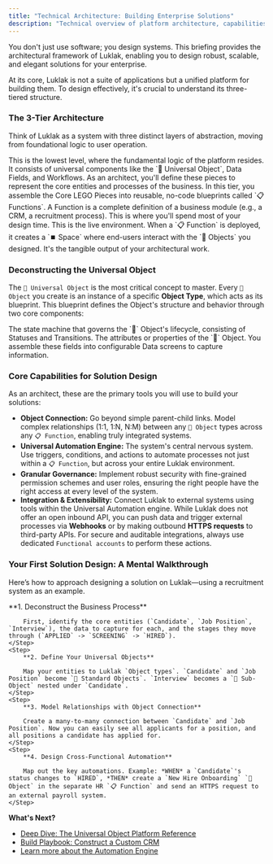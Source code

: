 ```yaml
---
title: "Technical Architecture: Building Enterprise Solutions"
description: "Technical overview of platform architecture, capabilities, and integration possibilities for solution design."
---
```



You don't just use software; you design systems. This briefing provides the architectural framework of Luklak, enabling you to design robust, scalable, and elegant solutions for your enterprise.

At its core, Luklak is not a suite of applications but a unified platform for building them. To design effectively, it's crucial to understand its three-tiered structure.

### The 3-Tier Architecture

Think of Luklak as a system with three distinct layers of abstraction, moving from foundational logic to user operation.

<AccordionGroup>
  <Accordion title="Tier 1: Core LEGO Pieces (The Foundation)">
    This is the lowest level, where the fundamental logic of the platform resides. It consists of universal components like the `🧊 Universal Object`, Data Fields, and Workflows. As an architect, you'll define these pieces to represent the core entities and processes of the business.
  </Accordion>
  <Accordion title="Tier 2: Function Design (The Blueprint)">
    In this tier, you assemble the Core LEGO Pieces into reusable, no-code blueprints called `📋 Functions`. A Function is a complete definition of a business module (e.g., a CRM, a recruitment process). This is where you'll spend most of your design time.
  </Accordion>
  <Accordion title="Tier 3: Usage & Operation (The Workspace)">
    This is the live environment. When a `📋 Function` is deployed, it creates a `⏹️ Space` where end-users interact with the `🧊 Objects` you designed. It's the tangible output of your architectural work.
  </Accordion>
</AccordionGroup>

### Deconstructing the Universal Object

The `🧊 Universal Object` is the most critical concept to master. Every `🧊 Object` you create is an instance of a specific **Object Type**, which acts as its blueprint. This blueprint defines the Object's structure and behavior through two core components:

<CardGroup cols={2}>
  <Card title="Workflows">
    The state machine that governs the `🧊` Object's lifecycle, consisting of Statuses and Transitions.
  </Card>
  <Card title="Data Fields">
    The attributes or properties of the `🧊` Object. You assemble these fields into configurable Data screens to capture information.
  </Card>
</CardGroup>

### Core Capabilities for Solution Design

As an architect, these are the primary tools you will use to build your solutions:

* **Object Connection:** Go beyond simple parent-child links. Model complex relationships (1:1, 1:N, N:M) between any `🧊 Object` types across any `📋 Function`, enabling truly integrated systems.
* **Universal Automation Engine:** The system's central nervous system. Use triggers, conditions, and actions to automate processes not just within a `📋 Function`, but across your entire Luklak environment.
* **Granular Governance:** Implement robust security with fine-grained permission schemes and user roles, ensuring the right people have the right access at every level of the system.
* **Integration & Extensibility:** Connect Luklak to external systems using tools within the Universal Automation engine. While Luklak does not offer an open inbound API, you can push data and trigger external processes via **Webhooks** or by making outbound **HTTPS requests** to third-party APIs. For secure and auditable integrations, always use dedicated `Functional accounts` to perform these actions.

### Your First Solution Design: A Mental Walkthrough

Here’s how to approach designing a solution on Luklak—using a recruitment system as an example.

<Steps>
    <Step>
        **1. Deconstruct the Business Process**

        First, identify the core entities (`Candidate`, `Job Position`, `Interview`), the data to capture for each, and the stages they move through (`APPLIED` -> `SCREENING` -> `HIRED`).
    </Step>
    <Step>
        **2. Define Your Universal Objects**

        Map your entities to Luklak `Object types`. `Candidate` and `Job Position` become `🧊 Standard Objects`. `Interview` becomes a `🧊︎ Sub-Object` nested under `Candidate`.
    </Step>
    <Step>
        **3. Model Relationships with Object Connection**

        Create a many-to-many connection between `Candidate` and `Job Position`. Now you can easily see all applicants for a position, and all positions a candidate has applied for.
    </Step>
    <Step>
        **4. Design Cross-Functional Automation**

        Map out the key automations. Example: *WHEN* a `Candidate`'s status changes to `HIRED`, *THEN* create a `New Hire Onboarding` `🧊 Object` in the separate HR `📋 Function` and send an HTTPS request to an external payroll system.
    </Step>
</Steps>

**What's Next?**

- [Deep Dive: The Universal Object Platform Reference](/platform/universal-object)
- [Build Playbook: Construct a Custom CRM](/build-playbooks/crm-playbook)
- [Learn more about the Automation Engine](/platform/universal-automation)